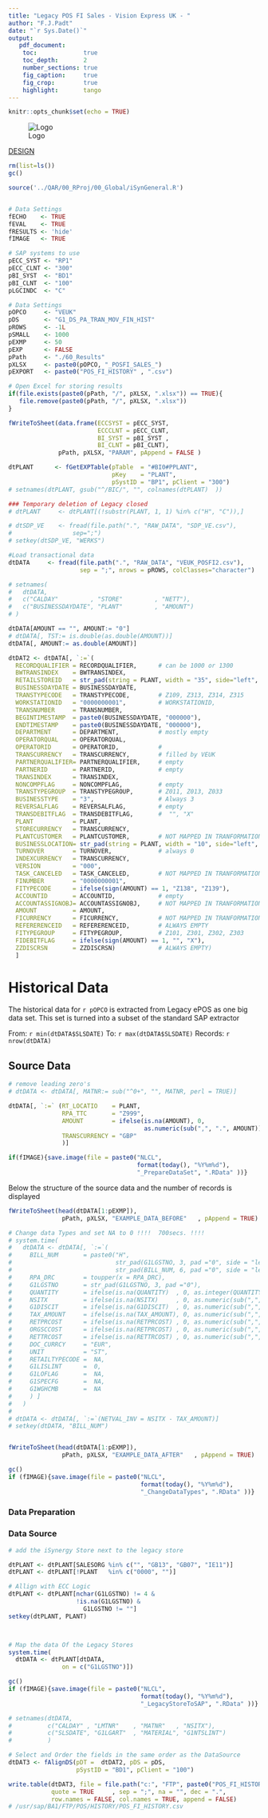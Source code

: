 ```yaml
---
title: "Legacy POS FI Sales - Vision Express UK - "
author: "F.J.Padt"
date: "`r Sys.Date()`"
output: 
   pdf_document:
    toc:             true
    toc_depth:       2
    number_sections: true
    fig_caption:     true
    fig_crop:        true
    highlight:       tango    
---
```


```r
knitr::opts_chunk$set(echo = TRUE)
```


\newpage
![Logo](http://www.grandvision.com/img/logoGV.png) 

[DESIGN](https://grandvision.sharepoint.com/sites/NL1-Proj-iSynergy/01_Release_1/06._Reporting/02._Design/01._FDs/R20_POS%20Sales%20-%20Margin/POS%20sales%20and%20margin_calc_v1.3.xlsx?d=w9eec9db1096e4abe91ac1f0abfa3333b&csf=1)

```r

rm(list=ls())
gc()

source('../QAR/00_RProj/00_Global/iSynGeneral.R')


# Data Settings
fECHO    <- TRUE
fEVAL    <- TRUE
fRESULTS <- 'hide' 
fIMAGE   <- TRUE 

# SAP systems to use
pECC_SYST <- "RP1"
pECC_CLNT <- "300"
pBI_SYST  <- "BD1" 
pBI_CLNT  <- "100"
pLGCINDC  <- "C"

# Data Settings
pOPCO     <- "VEUK"
pDS       <- "G1_DS_PA_TRAN_MOV_FIN_HIST"
pROWS     <- -1L
pSMALL    <- 1000
pEXMP     <- 50 
pEXP      <- FALSE
pPath     <- "./60_Results" 
pXLSX     <- paste0(pOPCO, "_POSFI_SALES_") 
pEXPORT   <- paste0("POS_FI_HISTORY" , ".csv") 

# Open Excel for storing results
if(file.exists(paste0(pPath, "/", pXLSX, ".xlsx")) == TRUE){
   file.remove(paste0(pPath, "/", pXLSX, ".xlsx"))
}

fWriteToSheet(data.frame(ECCSYST = pECC_SYST, 
                         ECCCLNT = pECC_CLNT,
                         BI_SYST = pBI_SYST ,
                         BI_CLNT = pBI_CLNT), 
              pPath, pXLSX, "PARAM", pAppend = FALSE )
```

```r

dtPLANT      <- fGetEXPTable(pTable  = "#BI0#PPLANT",
                             pKey    = "PLANT",
                             pSystID = "BP1", pClient = "300")
# setnames(dtPLANT, gsub("^/BIC/", "", colnames(dtPLANT)  ))

### Temporary deletion of Legacy closed
# dtPLANT     <- dtPLANT[(!substr(PLANT, 1, 1) %in% c("H", "C")),]

# dtSDP_VE    <- fread(file.path(".", "RAW_DATA", "SDP_VE.csv"), 
#                 sep=";")
# setkey(dtSDP_VE, "WERKS")

#Load transactional data
dtDATA     <- fread(file.path(".", "RAW_DATA", "VEUK_POSFI2.csv"),  
                    sep = ";", nrows = pROWS, colClasses="character") 

# setnames(
#   dtDATA,
#   c("CALDAY"         , "STORE"         , "NETT"),
#   c("BUSINESSDAYDATE", "PLANT"         , "AMOUNT")
# )

```

```r
dtDATA[AMOUNT == "", AMOUNT:= "0"]
# dtDATA[, TST:= is.double(as.double(AMOUNT))]
dtDATA[, AMOUNT:= as.double(AMOUNT)]

dtDAT2 <- dtDATA[, `:=`(
  RECORDQUALIFIER = RECORDQUALIFIER,      # can be 1000 or 1300
  BWTRANSINDEX    = BWTRANSINDEX,
  RETAILSTOREID   = str_pad(string = PLANT, width = "35", side="left", pad = "0"),
  BUSINESSDAYDATE = BUSINESSDAYDATE,
  TRANSTYPECODE   = TRANSTYPECODE,        # Z109, Z313, Z314, Z315
  WORKSTATIONID   = "0000000001",         # WORKSTATIONID,
  TRANSNUMBER     = TRANSNUMBER,
  BEGINTIMESTAMP  = paste0(BUSINESSDAYDATE, "000000"),
  ENDTIMESTAMP    = paste0(BUSINESSDAYDATE, "000000"),
  DEPARTMENT      = DEPARTMENT,           # mostly empty
  OPERATORQUAL    = OPERATORQUAL,
  OPERATORID      = OPERATORID,           #
  TRANSCURRENCY   = TRANSCURRENCY,        # filled by VEUK
  PARTNERQUALIFIER= PARTNERQUALIFIER,     # empty
  PARTNERID       = PARTNERID,            # empty
  TRANSINDEX      = TRANSINDEX,           
  NONCOMPFLAG     = NONCOMPFLAG,          # empty
  TRANSTYPEGROUP  = TRANSTYPEGROUP,       # Z011, Z013, Z033
  BUSINESSTYPE    = "3",                  # Always 3
  REVERSALFLAG    = REVERSALFLAG,         # empty
  TRANSDEBITFLAG  = TRANSDEBITFLAG,       #  "", "X" 
  PLANT           = PLANT,
  STORECURRENCY   = TRANSCURRENCY,
  PLANTCUSTOMER   = PLANTCUSTOMER,        # NOT MAPPED IN TRANFORMATION
  BUSINESSLOCATION= str_pad(string = PLANT, width = "10", side="left", pad = "0"),
  TURNOVER        = TURNOVER,             # always 0
  INDEXCURRENCY   = TRANSCURRENCY,
  VERSION         = "000",
  TASK_CANCELED   = TASK_CANCELED,        # NOT MAPPED IN TRANFORMATION
  FINUMBER        = "0000000001",
  FITYPECODE      = ifelse(sign(AMOUNT) == 1, "Z138", "Z139"),
  ACCOUNTID       = ACCOUNTID,            # empty
  ACCOUNTASSIGNOBJ= ACCOUNTASSIGNOBJ,     # NOT MAPPED IN TRANFORMATION
  AMOUNT          = AMOUNT,
  FICURRENCY      = FICURRENCY,           # NOT MAPPED IN TRANFORMATION
  REFERERENCEID   = REFERERENCEID,        # ALWAYS EMPTY
  FITYPEGROUP     = FITYPEGROUP,          # Z101, Z301, Z302, Z303
  FIDEBITFLAG     = ifelse(sign(AMOUNT) == 1, "", "X"),
  ZZDISCRSN       = ZZDISCRSN)            # ALWAYS EMPTY)
  ]

```


# Historical Data #

The historical data for `r pOPCO` is extracted from Legacy ePOS as one big data set. 
This set is turned into a  subset of the standard SAP extractor 

From:    `r min(dtDATA$SLSDATE)` 
To:      `r max(dtDATA$SLSDATE)`
Records: `r nrow(dtDATA)`

## Source Data 

```r

# remove leading zero's
# dtDATA <- dtDATA[, MATNR:= sub("^0+", "", MATNR, perl = TRUE)]

dtDATA[, `:=` (RT_LOCATIO    = PLANT, 
               RPA_TTC       = "Z999",
               AMOUNT        = ifelse(is.na(AMOUNT), 0, 
                                      as.numeric(sub(",", ".", AMOUNT))),
               TRANSCURRENCY = "GBP"
               )]

if(fIMAGE){save.image(file = paste0("NLCL", 
                                    format(today(), "%Y%m%d"), 
                                    "_PrepareDataSet", ".RData" ))}
```

Below the structure of the source data and the number of records is displayed

```r

fWriteToSheet(head(dtDATA[1:pEXMP]), 
               pPath, pXLSX, "EXAMPLE_DATA_BEFORE"   , pAppend = TRUE)
```

```r
# Change data Types and set NA to 0 !!!!  700secs. !!!!
# system.time(
#   dtDATA <- dtDATA[, `:=`(
#     BILL_NUM       = paste0("H", 
#                             str_pad(G1LGSTNO, 3, pad ="0", side = "left"), 
#                             str_pad(BILL_NUM, 6, pad ="0", side = "left")),
#     RPA_DRC        = toupper(x = RPA_DRC),
#     G1LGSTNO       = str_pad(G1LGSTNO, 3, pad ="0"),
#     QUANTITY       = ifelse(is.na(QUANTITY)  , 0, as.integer(QUANTITY)),
#     NSITX          = ifelse(is.na(NSITX)     , 0, as.numeric(sub(",", ".", NSITX))),
#     G1DISCIT       = ifelse(is.na(G1DISCIT)  , 0, as.numeric(sub(",", ".", G1DISCIT))),
#     TAX_AMOUNT     = ifelse(is.na(TAX_AMOUNT), 0, as.numeric(sub(",", ".", TAX_AMOUNT))),
#     RETPRCOST      = ifelse(is.na(RETPRCOST) , 0, as.numeric(sub(",", ".", RETPRCOST))), 
#     ORGSCCOST      = ifelse(is.na(RETPRCOST) , 0, as.numeric(sub(",", ".", RETPRCOST))),
#     RETTRCOST      = ifelse(is.na(RETTRCOST) , 0, as.numeric(sub(",", ".", RETTRCOST ))),
#     DOC_CURRCY     = "EUR",
#     UNIT           = "ST",
#     RETAILTYPECODE =  NA,
#     G1LISLINT      =  0,
#     G1LOFLAG       =  NA,
#     G1SPECFG       =  NA,
#     G1WGHCMB       =  NA
#     ) ]
#   )
# 
# dtDATA <- dtDATA[, `:=`(NETVAL_INV = NSITX - TAX_AMOUNT)]
# setkey(dtDATA, "BILL_NUM")


fWriteToSheet(head(dtDATA[1:pEXMP]), 
               pPath, pXLSX, "EXAMPLE_DATA_AFTER"   , pAppend = TRUE)

gc()
if (fIMAGE){save.image(file = paste0("NLCL", 
                                     format(today(), "%Y%m%d"), 
                                     "_ChangeDataTypes", ".RData" ))}
```

### Data Preparation

### Data Source

```r

# add the iSynergy Store next to the legacy store

dtPLANT <- dtPLANT[SALESORG %in% c("", "GB13", "GB07", "IE11")]
dtPLANT <- dtPLANT[!PLANT   %in% c("0000", "")]

# Allign with ECC Logic
dtPLANT <- dtPLANT[nchar(G1LGSTNO) != 4 & 
                   !is.na(G1LGSTNO) &
                     G1LGSTNO != ""]
setkey(dtPLANT, PLANT)



# Map the data Of the Legacy Stores
system.time(
  dtDATA <- dtPLANT[dtDATA, 
               on = c("G1LGSTNO")])

gc()
if (fIMAGE){save.image(file = paste0("NLCL", 
                                     format(today(), "%Y%m%d"), 
                                     "_LegacyStoreToSAP", ".RData" ))}

```


```r
# setnames(dtDATA,
#          c("CALDAY" , "LMTNR"    , "MATNR"   , "NSITX"),
#          c("SLSDATE", "G1LGART"  , "MATERIAL", "G1NTSLINT")
#          )

# Select and Order the fields in the same order as the DataSource
dtDAT3 <- fAlignDS(pDT =  dtDAT2, pDS = pDS, 
                   pSystID = "BD1", pClient = "100")

write.table(dtDAT3, file = file.path("c:", "FTP", paste0("POS_FI_HISTORY.csv")),
            quote = TRUE     , sep = ";", na = "", dec = ".",             
            row.names = FALSE, col.names = TRUE, append = FALSE)
# /usr/sap/BA1/FTP/POS/HISTORY/POS_FI_HISTORY.csv
```

